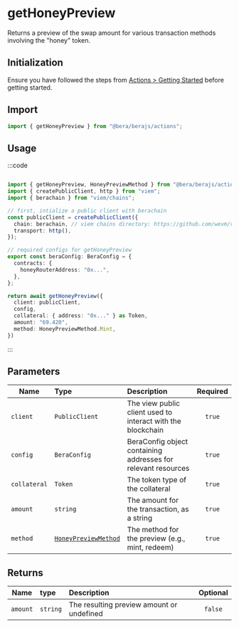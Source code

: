 # getHoneyPreview

Returns a preview of the swap amount for various transaction methods involving the "honey" token.

## Initialization

Ensure you have followed the steps from [Actions > Getting Started](/actions/getting-started) before getting started.

## Import

```ts
import { getHoneyPreview } from "@bera/berajs/actions";
```

## Usage

:::code
```ts [example.ts]

import { getHoneyPreview, HoneyPreviewMethod } from "@bera/berajs/actions";
import { createPublicClient, http } from "viem";
import { berachain } from "viem/chains";

// first, intialize a public client with berachain
const publicClient = createPublicClient({
  chain: berachain, // viem chains directory: https://github.com/wevm/viem/blob/main/src/chains/index.ts
  transport: http(),
});

// required configs for getHoneyPreview
export const beraConfig: BeraConfig = {
  contracts: {
    honeyRouterAddress: "0x...",
  },
};

return await getHoneyPreview({
  client: publicClient,
  config,
  collateral: { address: "0x..." } as Token,
  amount: "69.420",
  method: HoneyPreviewMethod.Mint,
})
```
:::

## Parameters

| Name         | Type                 | Description                                                        | Required |
| ------------ | :------------------- | :----------------------------------------------------------------- | :------: |
| `client`     | `PublicClient`       | The view public client used to interact with the blockchain        |  `true`  |
| `config`     | `BeraConfig`         | BeraConfig object containing addresses for relevant resources      |  `true`  |
| `collateral` | `Token`              | The token type of the collateral                                   |  `true`  |
| `amount`     | `string`             | The amount for the transaction, as a string                        |  `true`  |
| `method`     | [`HoneyPreviewMethod`](/types/HoneyPreviewMethod) | The method for the preview (e.g., mint, redeem)                    |  `true`  |


## Returns

| Name        | type                          | Description                                      | Optional |
| ----------- | :---------------------------- | :----------------------------------------------- | :------: |
| `amount`    | `string` | The resulting preview amount or undefined        | `false`  |
